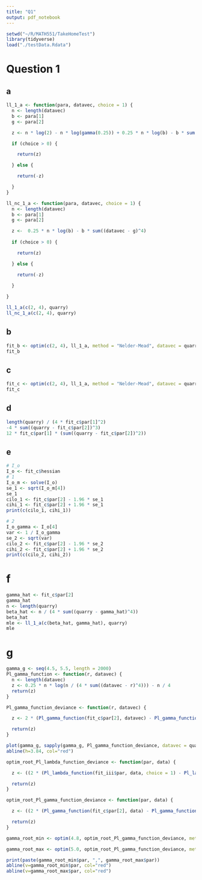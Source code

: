 ```yaml
---
title: "Q1"
output: pdf_notebook
---
```


```r
setwd("~/R/MATH551/TakeHomeTest")
library(tidyverse)
load("./testData.Rdata")
```


# Question 1
## a
```r
ll_1_a <- function(para, datavec, choice = 1) {
  n <- length(datavec)
  b <- para[1] 
  g <- para[2]

  z <- n * log(2) - n * log(gamma(0.25)) + 0.25 * n * log(b) - b * sum((datavec - g)^4)

  if (choice > 0) {

    return(z)

  } else {

    return(-z)

  }
}

ll_nc_1_a <- function(para, datavec, choice = 1) {
  n <- length(datavec)
  b <- para[1] 
  g <- para[2]

  z <-  0.25 * n * log(b) - b * sum((datavec - g)^4)
  
  if (choice > 0) {

    return(z)

  } else {

    return(-z)

  }
  
}

ll_1_a(c(2, 4), quarry)
ll_nc_1_a(c(2, 4), quarry)
```

## b
```r
fit_b <- optim(c(2, 4), ll_1_a, method = "Nelder-Mead", datavec = quarry, choice = -1, hessian = T)
fit_b
```

## c
```r
fit_c <- optim(c(2, 4), ll_1_a, method = "Nelder-Mead", datavec = quarry, choice = -1, hessian = T)
fit_c
```

## d
```r
length(quarry) / (4 * fit_c$par[1]^2)
-4 * sum((quarry - fit_c$par[2])^3)
12 * fit_c$par[1] * (sum((quarry - fit_c$par[2])^2))
```

## e
```r
# I_o
I_o <- fit_c$hessian
# 1
I_o_m <- solve(I_o)
se_1 <- sqrt(I_o_m[4])
se_1
cilo_1 <- fit_c$par[2] - 1.96 * se_1
cihi_1 <- fit_c$par[2] + 1.96 * se_1
print(c(cilo_1, cihi_1))

# 2
I_o_gamma <- I_o[4]
var <- 1 / I_o_gamma
se_2 <- sqrt(var)
cilo_2 <- fit_c$par[2] - 1.96 * se_2
cihi_2 <- fit_c$par[2] + 1.96 * se_2
print(c(cilo_2, cihi_2))
```

# f
```r
gamma_hat <- fit_c$par[2]
gamma_hat
n <- length(quarry)
beta_hat <- n / (4 * sum((quarry - gamma_hat)^4))
beta_hat
mle <- ll_1_a(c(beta_hat, gamma_hat), quarry)
mle
```

# g
```r
gamma_g <- seq(4.5, 5.5, length = 2000)
Pl_gamma_function <- function(r, datavec) {
  n <- length(datavec)
  z <- 0.25 * n * log(n / (4 * sum((datavec - r)^4))) - n / 4
  return(z)
}

Pl_gamma_function_deviance <- function(r, datavec) {

  z <- 2 * (Pl_gamma_function(fit_c$par[2], datavec) - Pl_gamma_function(r, datavec))

  return(z)
}

plot(gamma_g, sapply(gamma_g, Pl_gamma_function_deviance, datavec = quarry), type="l", ylab = "Deviance", xlab = "Lambda")
abline(h=3.84, col="red")

optim_root_Pl_lambda_function_deviance <- function(par, data) {

  z <- ((2 * (Pl_lambda_function(fit_iii$par, data, choice = 1) - Pl_lambda_function(par, data, choice = 1))) - 3.84)^2

  return(z)
}

optim_root_Pl_gamma_function_deviance <- function(par, data) {

  z <- ((2 * (Pl_gamma_function(fit_c$par[2], data) - Pl_gamma_function(par, data))) - 3.84)^2

  return(z)
}

gamma_root_min <- optim(4.8, optim_root_Pl_gamma_function_deviance, method = "Brent", lower = 4.8, upper = 5.0, data = quarry)

gamma_root_max <- optim(5.0, optim_root_Pl_gamma_function_deviance, method = "Brent", lower = 5.0, upper = 5.2, data = quarry)

print(paste(gamma_root_min$par, ",", gamma_root_max$par))
abline(v=gamma_root_min$par, col="red")
abline(v=gamma_root_max$par, col="red")
```
